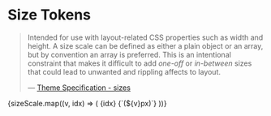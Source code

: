 
<Meta title="Foundations/Design Tokens" />

# Size Tokens

> Intended for use with layout-related CSS properties such as width and height. A size scale can be defined as either a plain object or an array, but by convention an array is preferred. This is an intentional constraint that makes it difficult to add _one-off_ or _in-between_ sizes that could lead to unwanted and rippling affects to layout.
>
> — [Theme Specification - sizes](https://styled-system.com/table#layout)

<Preview withSource="none">
  <Story name="Size">
    <Box>
      {sizeScale.map((v, idx) => (
        <Flex key={v + idx} mb={4} alignItems="center">
          <Text variant="body" minWidth={4}>
            {idx} <Text as="span" variant="body">{`(${v}px)`}</Text>
          </Text>
          <Box bg="page.color" height={2} style={{ width: v }} />
        </Flex>
      ))}
    </Box>
  </Story>
</Preview>
